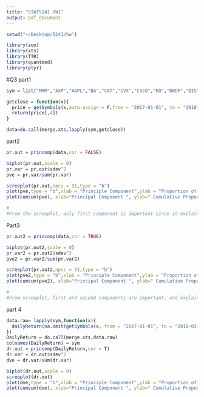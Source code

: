 ```yaml
---
title: "STAT5241 HW1"
output: pdf_document
---
```


```r
setwd("~/Desktop/5241/hw")
```

```r
library(zoo)
library(xts)
library(TTR)
library(quantmod)
library(plyr)
```
#Q3
part1
```r
sym = list("MMM","AXP","AAPL","BA","CAT","CVX","CSCO","KO","DWDP","DIS","XOM","GE","GS","GD","HD","IBM","INTC","JNJ","JPM","MCD","MRK","MSFT","NKE","PFE","PG","TRV","UTX","UNH","VZ","V","WMT")

getclose = function(x){
  price = getSymbols(x,auto.assign = F,from = "2017-01-01", to = "2018-01-01")
  return(price[,4])
}

data=do.call(merge.xts,lapply(sym,getclose))
```
part2
```r
pr.out = princomp(data,cor = FALSE)

biplot(pr.out,scale = 0)
pr.var = pr.out$sdev^2
pve = pr.var/sum(pr.var)

screeplot(pr.out,npcs = 31,type = "b")
plot(pve,type = "b",xlab = "Principle Component",ylab = "Proportion of variance explained",ylim = c(0,1))
plot(cumsum(pve), xlab="Principal Component ", ylab=" Cumulative Proportion of Variance Explained ", ylim=c(0,1), type="b")
```
```r
#
#From the screeplot, only first component is important since it explains 87% of the variance in the data. Second component is relatively important and explains 6.3% of the variance.
```


Part3
```r
pr.out2 = princomp(data,cor = TRUE)

biplot(pr.out2,scale = 0)
pr.var2 = pr.out2$sdev^2
pve2 = pr.var2/sum(pr.var2)

screeplot(pr.out2,npcs = 31,type = "b")
plot(pve2,type = "b",xlab = "Principle Component",ylab = "Proportion of variance explained",ylim = c(0,1))
plot(cumsum(pve2), xlab="Principal Component ", ylab=" Cumulative Proportion of Variance Explained ", ylim=c(0,1), type="b")
```
```r
#
#From screeplot, first and second components are important, and explain 63.4% and 14.95% of the variance. Third component is relatively important and counts for 6.1% of the variance. 
```

part 4
```r
data.raw= lapply(sym,function(x){
  dailyReturn(na.omit(getSymbols(x, from = "2017-01-01", to = "2018-01-01",auto.assign = F)))
}) 
DailyReturn = do.call(merge.xts,data.raw)
colnames(DailyReturn) = sym
dr.out = princomp(DailyReturn,cor = T)
dr.var = dr.out$sdev^2
dve = dr.var/sum(dr.var)

biplot(dr.out,scale = 0)
screeplot(dr.out)
plot(dve,type = "b",xlab = "Principle Component",ylab = "Proportion of variance explained",ylim = c(0,1))
plot(cumsum(dve), xlab="Principal Component ", ylab=" Cumulative Proportion of Variance Explained ", ylim=c(0,1), type="b")

```

```r

```

